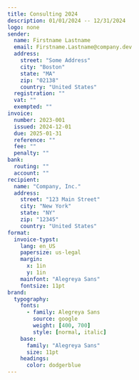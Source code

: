 ```yaml
---
title: Consulting 2024
description: 01/01/2024 -- 12/31/2024
logo: none
sender:
  name: Firstname Lastname
  email: Firstname.Lastname@company.dev
  address:
    street: "Some Address"
    city: "Boston"
    state: "MA"
    zip: "02138"
    country: "United States"
  registration: ""
  vat: ""
  exempted: ""
invoice:
  number: 2023-001
  issued: 2024-12-01
  due: 2025-01-31
  reference: ""
  fee: ""
  penalty: ""
bank:
  routing: ""
  account: ""
recipient:
  name: "Company, Inc."
  address:
    street: "123 Main Street"
    city: "New York"
    state: "NY"
    zip: "12345"
    country: "United States"
format:
  invoice-typst:
    lang: en_US
    papersize: us-legal
    margin:
      x: 1in
      y: 1in
    mainfont: "Alegreya Sans"
    fontsize: 11pt 
brand:
  typography:
    fonts:
      - family: Alegreya Sans
        source: google
        weight: [400, 700]
        style: [normal, italic]
    base:
      family: "Alegreya Sans"
      size: 11pt
    headings:
      color: dodgerblue
---
```


```{=typst}
#table(
  columns: (1fr, auto, auto, auto, auto),
  rows: 36pt,
  fill: (col, row) => 
    if (row == 0 and col in (0, 1, 2, 3, 4, 5)) or (row == 5 and col in (2, 3, 4, 5)) {
      luma(240)
    } else {
      white
    },
  inset: 5pt,
  align: horizon,
  stroke: none,
  [*Details*], [*Qty*], [*Unit price*], [*VAT %*], [*Total excl. VAT*],
  [*A very important deliverable* \ _A description of the tasks_], [1], [€12,345.67], [0 %], [€12,345.67],
  [], [], [], [], [],
  [], [], [*Total excl. VAT*], [], [€12,345.67],
  [], [], [*VAT*], [], [€0.00],
  [], [], [*Total*], [], [€12,345.67]
)
```
